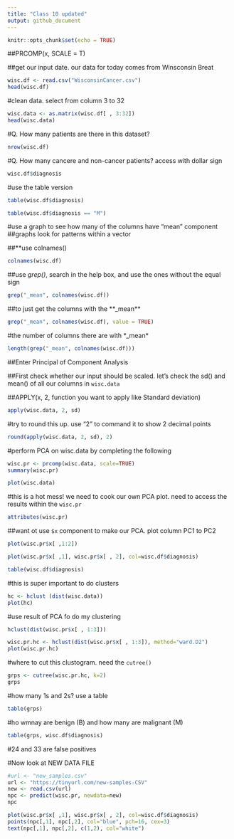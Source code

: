 ```yaml
---
title: "Class 10 updated"
output: github_document
---
```




```r
knitr::opts_chunk$set(echo = TRUE)
```

##PRCOMP(x, SCALE = T)

##get our input date. our data for today comes from Winsconsin Breat 

```r
wisc.df <- read.csv("WisconsinCancer.csv")
head(wisc.df)
```

#clean data. select from column 3 to 32

```r
wisc.data <- as.matrix(wisc.df[ , 3:32])
head(wisc.data)
```

#Q. How many patients are there in this dataset?

```r
nrow(wisc.df)
```


#Q. How many cancere and non-cancer patients?
access with dollar sign

```r
wisc.df$diagnosis
```

#use the table version

```r
table(wisc.df$diagnosis)
```


```r
table(wisc.df$diagnosis == "M")
```


#use a graph to see how many of the columns have "mean" component 
##graphs look for patterns within a vector

##**use colnames()

```r
colnames(wisc.df)
```

##use *grep()*, search in the help box,  and use the ones without the equal sign
```r
grep("_mean", colnames(wisc.df))
```

##to just get the columns with the **_mean**
```r
grep("_mean", colnames(wisc.df), value = TRUE)
```

#the number of columns there are with *_mean*
```r
length(grep("_mean", colnames(wisc.df)))
```

##Enter Principal of Component Analysis

##First check whether our input should be scaled. let's check the sd() and mean() of all our columns in `wisc.data`

##APPLY(x, 2,  function you want to apply like Standard deviation)

```r
apply(wisc.data, 2, sd)
```

#try to round this up. use "2" to command it to show 2 decimal points

```r
round(apply(wisc.data, 2, sd), 2)
```

#perform PCA on wisc.data by completing the following

```r
wisc.pr <- prcomp(wisc.data, scale=TRUE)
summary(wisc.pr)
```

```r
plot(wisc.data)
```

#this is a hot mess! we need to cook our own PCA plot. need to access the results within the `wisc.pr` 

```r
attributes(wisc.pr)
```

##want ot use `$x` component to make our PCA. plot column PC1 to PC2

```r
plot(wisc.pr$x[ ,1:2])
```



```r
plot(wisc.pr$x[ ,1], wisc.pr$x[ , 2], col=wisc.df$diagnosis)
```

```r
table(wisc.df$diagnosis)
```

#this is super important to do clusters
```r
hc <- hclust (dist(wisc.data))
plot(hc)
```

#use result of PCA fo do my clustering

```r
hclust(dist(wisc.pr$x[ , 1:3]))
```



```r
wisc.pr.hc <- hclust(dist(wisc.pr$x[ , 1:3]), method="ward.D2")
plot(wisc.pr.hc)
```

#where to cut this clustogram. need the `cutree()`

```r
grps <- cutree(wisc.pr.hc, k=2)
grps
```

#how many 1s and 2s? use a table

```r
table(grps)
```

#ho wmnay are benign (B) and how many are malignant (M)


```r
table(grps, wisc.df$diagnosis)
```

#24 and 33 are false positives

#Now look at NEW DATA FILE

```r
#url <- "new_samples.csv"
url <- "https://tinyurl.com/new-samples-CSV"
new <- read.csv(url)
npc <- predict(wisc.pr, newdata=new)
npc
```





```r
plot(wisc.pr$x[ ,1], wisc.pr$x[ , 2], col=wisc.df$diagnosis)
points(npc[,1], npc[,2], col="blue", pch=16, cex=3)
text(npc[,1], npc[,2], c(1,2), col="white")
```
